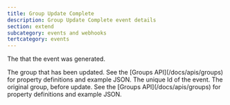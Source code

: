 ```yaml
---
title: Group Update Complete
description: Group Update Complete event details
section: extend
subcategory: events and webhooks
tertcategory: events
---
```


<Event name="Group Update Complete"
       fieldName="group.update.complete"
       version="1.38.0"
       description="This event is generated when a group is updated. The JSON includes the Group that was updated."
       scope="tenant"
       transactional="false"
       includeTenantId="true"
       jsonFile="group-update-complete.json">
  <APIField name="event.createInstant" type="Long">
    The <ReferenceLink file="data-types#instants" label="instant" /> that the event was generated.
  </APIField>

  <APIField name="event.group" type="Object">
    The group that has been updated. See the [Groups API](/docs/apis/groups) for property definitions and example JSON.
  </APIField>

  <APIField name="event.id" type="UUID">
    The unique Id of the event.
  </APIField>

  <APIField slot="custom-fields" name="event.original" type="Object">
    The original group, before update. See the [Groups API](/docs/apis/groups) for property definitions and example JSON.
  </APIField>

</Event>
